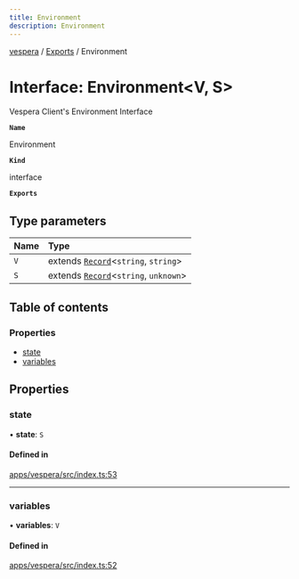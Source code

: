 ```yaml
---
title: Environment
description: Environment
---
```

[vespera](../README) / [Exports](../modules) / Environment

# Interface: Environment\<V, S\>

Vespera Client's Environment Interface

**`Name`**

Environment

**`Kind`**

interface

**`Exports`**

## Type parameters

| Name | Type |
| :------ | :------ |
| `V` | extends [`Record`]( https://www.typescriptlang.org/docs/handbook/utility-types.html#recordkeys-type )\<`string`, `string`\> |
| `S` | extends [`Record`]( https://www.typescriptlang.org/docs/handbook/utility-types.html#recordkeys-type )\<`string`, `unknown`\> |

## Table of contents

### Properties

- [state](Environment#state)
- [variables](Environment#variables)

## Properties

### state

• **state**: `S`

#### Defined in

[apps/vespera/src/index.ts:53](https://github.com/vesperadev/Vespera/blob/1884615/apps/vespera/src/index.ts#L53)

___

### variables

• **variables**: `V`

#### Defined in

[apps/vespera/src/index.ts:52](https://github.com/vesperadev/Vespera/blob/1884615/apps/vespera/src/index.ts#L52)
